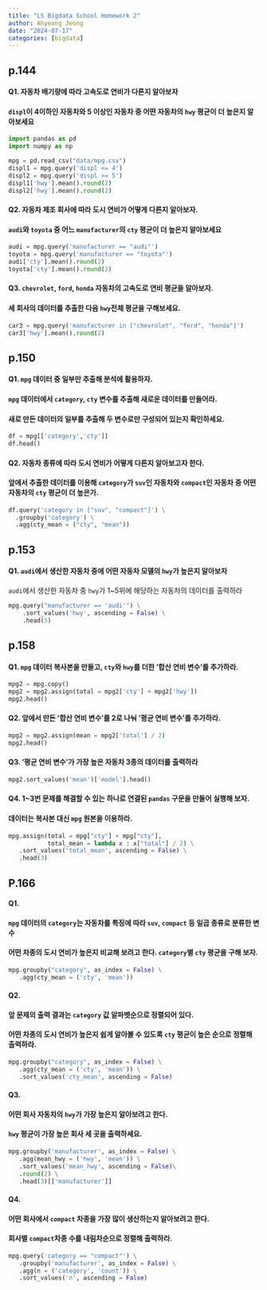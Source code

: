 ```yaml
---
title: "LS Bigdata School Homework 2"
author: Ahyeong Jeong
date: "2024-07-17"
categories: [bigdata]
---
```

## p.144
#### Q1. 자동차 배기량에 따라 고속도로 연비가 다른지 알아보자
#### `displ`이 4이하인 자동차와 5 이상인 자동차 중 어떤 자동차의 `hwy` 평균이 더 높은지 알아보세요
```python
import pandas as pd
import numpy as np
```

```python
mpg = pd.read_csv("data/mpg.csv")
displ1 = mpg.query('displ <= 4')
displ2 = mpg.query('displ >= 5')
displ1['hwy'].mean().round(2)
displ2['hwy'].mean().round(2)
```

#### Q2. 자동차 제조 회사에 따라 도시 연비가 어떻게 다른지 알아보자.
#### `audi`와 `toyota` 중 어느 `manufacturer`의 `cty` 평균이 더 높은지 알아보세요
```python
audi = mpg.query('manufacturer == "audi"')
toyota = mpg.query('manufacturer == "toyota"')
audi['cty'].mean().round(2)
toyota['cty'].mean().round(2)
```

#### Q3. `chevrolet`, `ford`, `honda` 자동차의 고속도로 연비 평균을 알아보자.
#### 세 회사의 데이터를 추출한 다음 `hwy`전체 평균을 구해보세요.
```python
car3 = mpg.query('manufacturer in ["chevrolet", "ford", "honda"]')
car3['hwy'].mean().round(2)
```
## p.150
#### Q1. `mpg` 데이터 중 일부만 추출해 분석에 활용하자. 
#### `mpg` 데이터에서 `category`, `cty` 변수를 추출해 새로운 데이터를 만들어라. 
#### 새로 만든 데이터의 일부를 추출해 두 변수로만 구성되어 있는지 확인하세요. 
```python
df = mpg[['category','cty']]
df.head()
```

#### Q2. 자동차 종류에 따라 도시 연비가 어떻게 다른지 알아보고자 한다. 
#### 앞에서 추출한 데이터를 이용해 `category`가 `suv`인 자동차와 `compact`인 자동차 중 어떤 자동차의 `cty` 평균이 더 높은가. 
```python
df.query('category in ["suv", "compact"]') \
  .groupby('category') \
  .agg(cty_mean = ("cty", "mean")) 
```


## p.153
#### Q1. `audi`에서 생산한 자동차 중에 어떤 자동차 모델의 `hwy`가 높은지 알아보자
`audi`에서 생산한 자동차 중 `hwy`가 1~5위에 해당하는 자동차의 데이터를 출력하라
```python
mpg.query("manufacturer == 'audi'") \
    .sort_values('hwy', ascending = False) \
    .head(5)
```

## p.158
#### Q1. `mpg` 데이터 복사본을 만들고, `cty`와 `hwy`를 더한 '합산 연비 변수'를 추가하라.
```python
mpg2 = mpg.copy()
mpg2 = mpg2.assign(total = mpg2['cty'] + mpg2['hwy'])
mpg2.head()
```


#### Q2. 앞에서 만든 '합산 연비 변수'를 2로 나눠 '평균 연비 변수'를 추가하라.
```python
mpg2 = mpg2.assign(mean = mpg2['total'] / 2)
mpg2.head()
```

#### Q3. '평균 연비 변수'가 가장 높은 자동차 3종의 데이터를 출력하라
```python
mpg2.sort_values('mean')['model'].head()
```

#### Q4. 1~3번 문제를 해결할 수 있는 하나로 연결된 `pandas` 구문을 만들어 실행해 보자.
#### 데이터는 복사본 대신 `mpg` 원본을 이용하라. 
```python
mpg.assign(total = mpg["cty"] + mpg["cty"],
           total_mean = lambda x : x["total"] / 2) \
   .sort_values('total_mean', ascending = False) \
   .head(3)

```

## P.166 
#### Q1. 
#### `mpg` 데이터의 `category`는 자동차를 특징에 따라 `suv`, `compact` 등 일곱 종류로 분류한 변수
#### 어떤 차종의 도시 연비가 높은지 비교해 보려고 한다. `category`별 `cty` 평균을 구해 보자. 
```python
mpg.groupby("category", as_index = False) \
   .agg(cty_mean = ('cty', 'mean'))
```

#### Q2.
#### 앞 문제의 출력 결과는 `category` 값 알파벳순으로 정렬되어 있다. 
#### 어떤 차종의 도시 연비가 높은지 쉽게 알아볼 수 있도록 `cty` 평균이 높은 순으로 정렬해 출력하라. 
```python
mpg.groupby("category", as_index = False) \
   .agg(cty_mean = ('cty', 'mean')) \
   .sort_values('cty_mean', ascending = False)
```

#### Q3. 
#### 어떤 회사 자동차의 `hwy`가 가장 높은지 알아보려고 한다. 
#### `hwy` 평균이 가장 높은 회사 세 곳을 출력하세요. 
```python
mpg.groupby('manufacturer', as_index = False) \
   .agg(mean_hwy = ('hwy', 'mean')) \
   .sort_values('mean_hwy', ascending = False)\
   .round(2) \
   .head(3)[['manufacturer']]
```


#### Q4.
#### 어떤 회사에서 `compact` 차종을 가장 많이 생산하는지 알아보려고 한다. 
#### 회사별 `compact`차종 수를 내림차순으로 정렬해 출력하라. 
```python
mpg.query('category == "compact"') \
   .groupby('manufacturer', as_index = False) \
   .agg(n = ('category', 'count')) \
   .sort_values('n', ascending = False)
```




